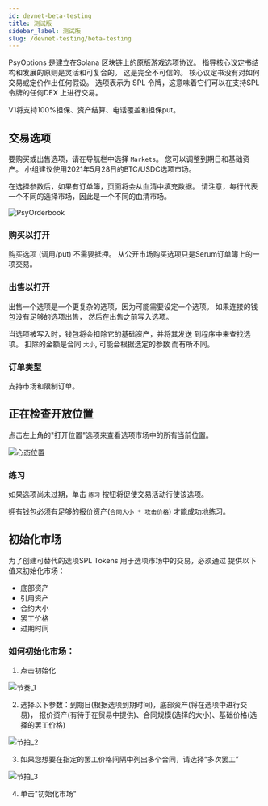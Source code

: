 ```yaml
---
id: devnet-beta-testing
title: 测试版
sidebar_label: 测试版
slug: /devnet-testing/beta-testing
---
```


PsyOptions 是建立在Solana 区块链上的原版游戏选项协议。 指导核心议定书结构和发展的原则是灵活和可复合的。 这是完全不可信的。 核心议定书没有对如何交易或定价作出任何假设。 选项表示为 SPL 令牌，这意味着它们可以在支持SPL 令牌的任何DEX 上进行交易。

V1将支持100%担保、资产结算、电话覆盖和担保put。

## 交易选项

要购买或出售选项，请在导航栏中选择 `Markets`。 您可以调整到期日和基础资产。 小组建议使用2021年5月28日的BTC/USDC选项市场。

在选择参数后，如果有订单簿，页面将会从血清中填充数据。 请注意，每行代表一个不同的选择市场，因此是一个不同的血清市场。

![PsyOrderbook](/img/beta-testing/PsyOrderbook.png)

### 购买以打开

购买选项 (调用/put) 不需要抵押。 从公开市场购买选项只是Serum订单簿上的一项交易。

### 出售以打开

出售一个选项是一个更复杂的选项，因为可能需要设定一个选项。 如果连接的钱包没有足够的选项出售， 然后在出售之前写入选项。

当选项被写入时，钱包将会扣除它的基础资产，并将其发送 到程序中来查找选项。 扣除的金额是合同 `大小`, 可能会根据选定的参数 而有所不同。

### 订单类型

支持市场和限制订单。

## 正在检查开放位置

点击左上角的"打开位置"选项来查看选项市场中的所有当前位置。

![心态位置](/img/beta-testing/PsyOpenPositions.png)

### 练习

如果选项尚未过期，单击 `练习` 按钮将促使交易活动行使该选项。

拥有钱包必须有足够的报价资产(`合同大小 * 攻击价格`) 才能成功地练习。

## 初始化市场

为了创建可替代的选项SPL Tokens 用于选项市场中的交易，必须通过 提供以下值来初始化市场：

- 底部资产
- 引用资产
- 合约大小
- 罢工价格
- 过期时间

### 如何初始化市场：

1. 点击初始化

![节奏_1](/img/beta-testing/tempsnip_1.png)

2. 选择以下参数：到期日(根据选项到期时间)，底部资产(将在选项中进行交易)， 报价资产(有待于在贸易中提供)、合同规模(选择的大小)、基础价格(选择的罢工价格)

![节拍_2](/img/beta-testing/tempsnip_2.png)

3. 如果您想要在指定的罢工价格间隔中列出多个合同，请选择“多次罢工”

![节拍_3](/img/beta-testing/tempsnip_3.png)

4. 单击"初始化市场"
